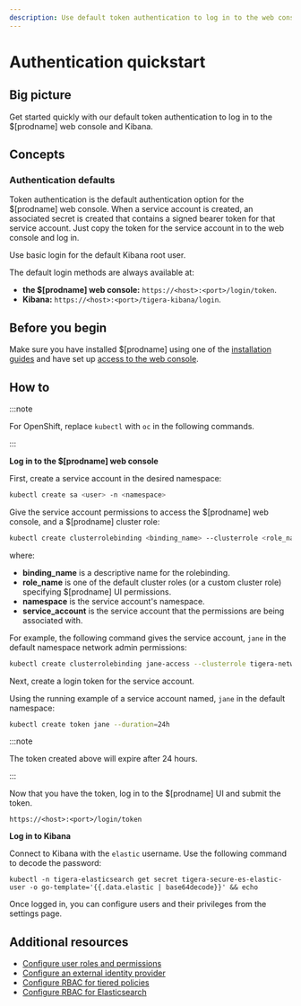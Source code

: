 ```yaml
---
description: Use default token authentication to log in to the web console and Kibana.
---
```


# Authentication quickstart

## Big picture

Get started quickly with our default token authentication to log in to the $[prodname] web console and Kibana.

## Concepts

### Authentication defaults

Token authentication is the default authentication option for the $[prodname] web console. When a service account is created, an
associated secret is created that contains a signed bearer token for that service account. Just copy the token for the service
account in to the web console and log in.

Use basic login for the default Kibana root user.

The default login methods are always available at:

- **the $[prodname] web console:** `https://<host>:<port>/login/token`.
- **Kibana:** `https://<host>:<port>/tigera-kibana/login`.

## Before you begin

Make sure you have installed $[prodname] using one of the [installation guides](../../getting-started/index.mdx) and have set up [access to the web console](access-the-manager.mdx).

## How to

:::note

For OpenShift, replace `kubectl` with `oc` in the following commands.

:::

**Log in to the $[prodname] web console**

First, create a service account in the desired namespace:

```bash
kubectl create sa <user> -n <namespace>
```

Give the service account permissions to access the $[prodname] web console, and a $[prodname] cluster role:

```bash
kubectl create clusterrolebinding <binding_name> --clusterrole <role_name> --serviceaccount <namespace>:<service_account>
```

where:

- **binding_name** is a descriptive name for the rolebinding.
- **role_name** is one of the default cluster roles (or a custom cluster role) specifying $[prodname] UI permissions.
- **namespace** is the service account's namespace.
- **service_account** is the service account that the permissions are being associated with.

For example, the following command gives the service account, `jane` in the default namespace network admin permissions:

```bash
kubectl create clusterrolebinding jane-access --clusterrole tigera-network-admin --serviceaccount default:jane
```

Next, create a login token for the service account.

Using the running example of a service account named, `jane` in the default namespace:

```bash
kubectl create token jane --duration=24h
```

:::note

The token created above will expire after 24 hours.

:::

Now that you have the token, log in to the $[prodname] UI and submit the token.

`https://<host>:<port>/login/token`

**Log in to Kibana**

Connect to Kibana with the `elastic` username. Use the following command to decode the password:

```
kubectl -n tigera-elasticsearch get secret tigera-secure-es-elastic-user -o go-template='{{.data.elastic | base64decode}}' && echo
```

Once logged in, you can configure users and their privileges from the settings page.

## Additional resources

- [Configure user roles and permissions](roles-and-permissions.mdx)
- [Configure an external identity provider](configure-identity-provider.mdx)
- [Configure RBAC for tiered policies](../../network-policy/policy-tiers/rbac-tiered-policies.mdx)
- [Configure RBAC for Elasticsearch](../../visibility/elastic/rbac-elasticsearch.mdx)

